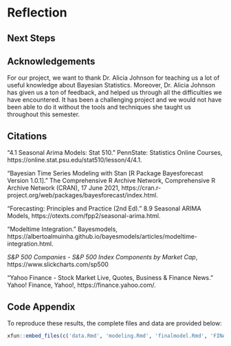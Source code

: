 # Reflection {#reflection}

## Next Steps

## Acknowledgements

For our project, we want to thank Dr. Alicia Johnson for teaching us a lot of useful knowledge about Bayesian Statistics. Moreover, Dr. Alicia Johnson has given us a ton of feedback, and helped us through all the difficulties we have encountered. It has been a challenging project and we would not have been able to do it without the tools and techniques she taught us throughout this semester.

## Citations

“4.1 Seasonal Arima Models: Stat 510.” PennState: Statistics Online Courses, https://online.stat.psu.edu/stat510/lesson/4/4.1. 

“Bayesian Time Series Modeling with Stan [R Package Bayesforecast Version 1.0.1].” The Comprehensive R Archive Network, Comprehensive R Archive Network (CRAN), 17 June 2021, https://cran.r-project.org/web/packages/bayesforecast/index.html. 

“Forecasting: Principles and Practice (2nd Ed).” 8.9 Seasonal ARIMA Models, https://otexts.com/fpp2/seasonal-arima.html. 

“Modeltime Integration.” Bayesmodels, https://albertoalmuinha.github.io/bayesmodels/articles/modeltime-integration.html. 

*S&P 500 Companies - S&P 500 Index Components by Market Cap*, https://www.slickcharts.com/sp500

“Yahoo Finance - Stock Market Live, Quotes, Business &amp; Finance News.” Yahoo! Finance, Yahoo!, https://finance.yahoo.com/. 

## Code Appendix

To reproduce these results, the complete files and data are provided below:

```r
xfun::embed_files(c('data.Rmd', 'modeling.Rmd', 'finalmodel.Rmd', 'FINALDATASET.csv', 'RandomCompnay.csv', 'Diff_Inter_train_nick.rds', 'Diff_inter_slope_train_nick.rds'))
```